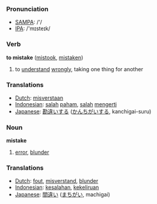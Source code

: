 === Pronunciation ===
*[[w:SAMPA|SAMPA]]: /'/
*[[w:IPA|IPA]]: /'mɪsteɪk/

=== Verb ===

'''to mistake''' ([[mistook]], [[mistaken]])

# to [[understand]] [[wrongly]], taking one thing for another

=== Translations ===
*[[Dutch]]: [[misverstaan]]
*[[Indonesian]]: [[salah]] [[paham]], [[salah]] [[mengerti]]
*[[Japanese]]: [[勘違い]]する ([[かんちがい]]する, kanchigai-suru)

=== Noun ===

'''mistake'''

# [[error]], [[blunder]]

=== Translations ===
*[[Dutch]]: [[fout]], [[misverstand]], [[blunder]]
*[[Indonesian]]: [[salah|kesalahan]], [[keliru|kekeliruan]]
*[[Japanese]]: [[間違い]] ([[まちがい]], machigai)
